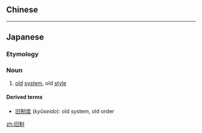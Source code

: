 {{also|舊制}}
==Chinese==
{{zh-see|舊制}}

----

==Japanese==
{{ja-kanjitab|きゅう|せい|yomi=o}}

===Etymology===
{{prefix|旧|制|lang=ja|t1=old|t2=system|sort=せい}}

===Noun===
{{ja-noun|きゅうせい|kyu=舊制}}

# [[old]] [[system]], old [[style]]

====Derived terms====
* [[旧制度]] (''kyūseido''): old system, old order

[[zh:旧制]]